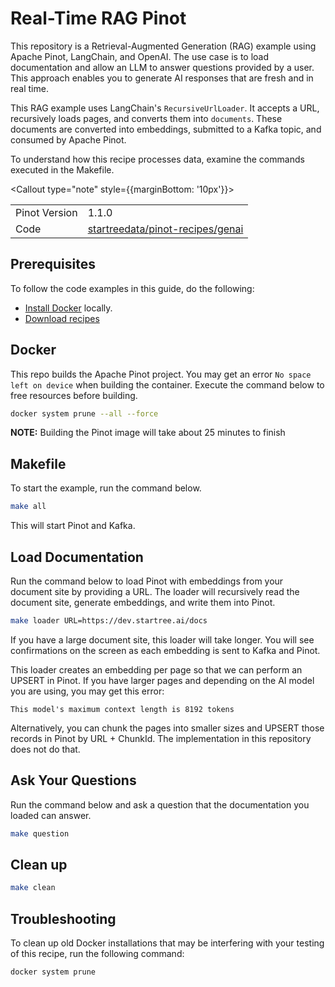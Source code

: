 

# Real-Time RAG Pinot

This repository is a Retrieval-Augmented Generation (RAG) example using Apache Pinot,  LangChain, and OpenAI. The use case is to load documentation and allow an LLM to answer questions provided by a user. This approach enables you to generate AI responses that are fresh and in real time.

This RAG example uses LangChain's `RecursiveUrlLoader`. It accepts a URL, recursively loads pages, and converts them into `documents`. These documents are converted into embeddings, submitted to a Kafka topic, and consumed by Apache Pinot.

To understand how this recipe processes data, examine the commands executed in the Makefile. 

<Callout type="note" style={{marginBottom: '10px'}}>
  <table style={{ border: '1px solid #ccc', borderCollapse: 'collapse', width: '100%' }}>
    <tbody>
      <tr>
        <td style={{ border: '1px solid #ccc', padding: '8px' }}>Pinot Version</td>
        <td style={{ border: '1px solid #ccc', padding: '8px' }}>1.1.0</td>
      </tr>
      <tr>
        <td style={{ border: '1px solid #ccc', padding: '8px' }}>Code</td>
        <td style={{ border: '1px solid #ccc', padding: '8px', backgroundColor: '#f5f5f5' }}>
          <a style={{textDecoration: 'underline'}} target="_blank" href="https://github.com/startreedata/pinot-recipes/tree/main/recipes/genai">
            startreedata/pinot-recipes/genai
            </a>
        </td>
      </tr>
    </tbody>
  </table>
</Callout>


## Prerequisites

To follow the code examples in this guide, do the following:
- [Install Docker](https://docs.docker.com/get-docker/) locally.
- [Download recipes](/docs/pinot/recipes/#download-recipes)


## Docker

This repo builds the Apache Pinot project. You may get an error `No space left on device` when building the container. Execute the command below to free resources before building.

```bash
docker system prune --all --force
```

**NOTE:** Building the Pinot image will take about 25 minutes to finish


## Makefile

To start the example, run the command below.

```bash
make all
```

This will start Pinot and Kafka.

## Load Documentation

Run the command below to load Pinot with embeddings from your document site by providing a URL. The loader will recursively read the document site, generate embeddings, and write them into Pinot.

```bash
make loader URL=https://dev.startree.ai/docs
```

If you have a large document site, this loader will take longer. You will see confirmations on the screen as each embedding is sent to Kafka and Pinot.

This loader creates an embedding per page so that we can perform an UPSERT in Pinot. If you have larger pages and depending on the AI model you are using, you may get this error:

```
This model's maximum context length is 8192 tokens
```

Alternatively, you can chunk the pages into smaller sizes and UPSERT those records in Pinot by URL + ChunkId. The implementation in this repository does not do that.

## Ask Your Questions

Run the command below and ask a question that the documentation you loaded can answer.

```bash
make question
```


## Clean up

```bash
make clean
```

## Troubleshooting

To clean up old Docker installations that may be interfering with your testing of this recipe, run the following command:

```bash
docker system prune
```


